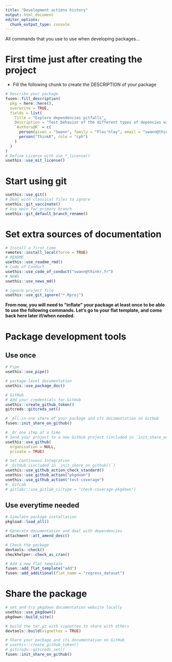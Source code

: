 ```yaml
---
title: "Development actions history"
output: html_document
editor_options: 
  chunk_output_type: console
---
```


All commands that you use to use when developing packages...

# First time just after creating the project

- Fill the following chunk to create the DESCRIPTION of your package

```r
# Describe your package
fusen::fill_description(
  pkg = here::here(),
  overwrite = TRUE,
  fields = list(
    Title = "Explore dependencies pitfalls",
    Description = "Test behavior of the different types of depencies with local and CI check",
    `Authors@R` = c(
      person(given = "Swann", family = "Floc'hlay", email = "swann@thinkr.fr", role = c("aut", "cre"), comment = c(ORCID = "0000-0003-1477-830X")),
      person("ThinkR", role = "cph")
    )
  )
)
# Define License with use_*_license()
usethis::use_mit_license()
```

# Start using git

```r
usethis::use_git()
# Deal with classical files to ignore
usethis::git_vaccinate()
# Use main for primary branch
usethis::git_default_branch_rename()
```

# Set extra sources of documentation

```r
# Install a first time
remotes::install_local(force = TRUE)
# README
usethis::use_readme_rmd()
# Code of Conduct
usethis::use_code_of_conduct("swann@thinkr.fr")
# NEWS
usethis::use_news_md()
```

```r
# ignore project file
usethis::use_git_ignore("*.Rproj")
```


**From now, you will need to "inflate" your package at least once to be able to use the following commands. Let's go to your flat template, and come back here later if/when needed.**


# Package development tools
## Use once

```r
# Pipe
usethis::use_pipe()

# package-level documentation
usethis::use_package_doc()

# GitHub
# Add your credentials for GitHub
usethis::create_github_token()
gitcreds::gitcreds_set()

# _All-in-one share of your package and its documentation on GitHub
fusen::init_share_on_github()

# _Or one step at a time
# Send your project to a new GitHub project (included in `init_share_on_github()`)
usethis::use_github(
  organisation = NULL,
  private = TRUE)

# Set Continuous Integration
# _GitHub (included in `init_share_on_github()`)
usethis::use_github_action_check_standard()
usethis::use_github_action("pkgdown")
usethis::use_github_action("test-coverage")
# _GitLab
# gitlabr::use_gitlab_ci(type = "check-coverage-pkgdown")
```

## Use everytime needed

```r
# Simulate package installation
pkgload::load_all()

# Generate documentation and deal with dependencies
attachment::att_amend_desc()

# Check the package
devtools::check()
checkhelper::check_as_cran()

# Add a new flat template
fusen::add_flat_template("add")
fusen::add_additional(flat_name = "regress_dataset")
```

# Share the package

```r
# set and try pkgdown documentation website locally
usethis::use_pkgdown()
pkgdown::build_site()

# build the tar.gz with vignettes to share with others
devtools::build(vignettes = TRUE)

# Share your package and its documentation on GitHub
# usethis::create_github_token()
# gitcreds::gitcreds_set()
fusen::init_share_on_github()
```

